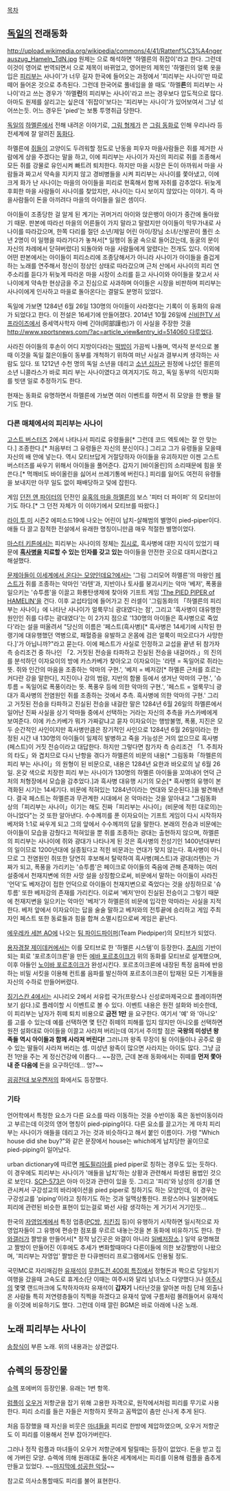 [[목차]]
== [[독일]]의 전래동화 ==
http://upload.wikimedia.org/wikipedia/commons/4/41/Rattenf%C3%A4ngerauszug_Hameln_TdN.jpg
원제는 <Der Rattenfänger von Hameln>으로 해석하면 '하멜른의 쥐잡이'라고 한다. 그런데 이것이 영어로 번역되면서 <The Pied Piper of Hamelin>으로 제목이 바뀌었고, 영어판의 제목인 '하멜린의 얼룩 옷을 입은 [[피리#s-2|피리]]부는 사나이'가 너무 길자 한국에 들어오는 과정에서 '피리부는 사나이'만 따로 떼어 들어온 것으로 추측된다. 그런데 한국어로 풀네임을 쓸 때도 '하멜'''른'''의 피리부는 사나이'라고 쓰는 경우가 '하멜'''린'''의 피리부는 사나이'라고 쓰는 경우보다 압도적으로 많다. 아마도 원제를 살리고는 싶은데 '쥐잡이'보다는 '피리부는 사나이'가 있어보여서 그냥 섞어쓰는듯. 어느 경우든 'pied'는 보통 투명취급 당한다.

[[독일]]의 [[하멜른]]에서 전해 내려온 이야기로, [[그림 형제#s-1|그림 형제]]가 쓴 [[그림 동화#s-2|그림 동화]]로 인해 우리나라 등 전세계에 잘 알려진 [[동화#s-1|동화]]다.

하멜른에 [[쥐]]들이 고양이도 두려워할 정도로 난동을 피우자 마을사람들은 쥐를 제거한 사람에게 상을 주겠다는 말을 하고, 이에 피리부는 사나이가 자신의 피리로 쥐를 조종해서 모든 쥐를 강물로 유인시켜 빠트려 퇴치한다. 하지만 마을 시장은 돈이 아까워서 마을 사람들과 짜고서 약속을 지키지 않고 경비병들을 시켜 피리부는 사나이를 쫓아냈고, 이에 크게 화가 난 사나이는 마을의 아이들을 피리로 현혹해서 함께 자취를 감추었다. 뒤늦게 후회한 마을 사람들이 사나이를 찾았지만, 사나이는 다시 보이지 않았다는 이야기. 즉 마을사람들이 돈을 아끼려다 마을의 아이들을 잃은 셈이다.

아이들이 조종당한 걸 알게 된 계기는 귀머거리 아이와 앉은뱅이 아이가 중간에 돌아왔기 때문. 판본에 따라선 마을의 어른들이 가지 말라고 말렸지만 아이들이 막무가내로 사나이를 따라갔으며, 한쪽 다리를 절던 소년/제일 어린 아이/장님 소녀/신발끈이 풀린 소년 2명이 이 일행을 따라가다가 놓쳐서[* 일행이 동굴 속으로 들어갔는데, 동굴의 문이 자신의 차례에서 닫혀버렸다] 되돌아와 마을 사람들에게 알렸다는 전개도 있다. 이외에 어떤 판본에서는 아이들이 피리소리에 조종당해서가 아니라 사나이가 아이들을 즐겁게 하는 노래를 연주해서 정신이 정상인 상태로 따라갔으며 근처 산에서 사나이의 피리 연주소리를 듣다가 뒤늦게 따라온 마을 시장이 소리를 듣고 사나이와 아이들을 찾고서 사나이에게 약속한 현상금을 주고 진심으로 사과하며 아이들은 시장을 비판하며 피리부는 사나이에게 인사하고 마을로 돌아온다는 결말도 분명히 있었다. 

독일에 가보면 1284년 6월 26일 130명의 아이들이 사라졌다는 기록이 이 동화의 유래가 되었다고 한다. 이 전설은 16세기에 만들어졌다. 2014년 10월 26일에 [[신비한TV 서프라이즈]]에서 중세역사학자 아베 긴야(阿部謹也)가 이 사실을 주장한 것을 [[http://www.xportsnews.com/?ac=article_view&entry_id=514060 다루었다]].

사라진 아이들의 후손이 어디 지방이다라는 [[떡밥]]이 가끔씩 나돌며, 역사적 분석으로 볼 때 이것을 독일 젊은이들이 동부를 개척하기 위하여 떠난 사실과 결부시켜 생각하는 사람도 있다. 또 1212년 수천 명의 독일 소년을 데리고 [[십자군 전쟁|소년 십자군]] 원정에 나섰던 쾰른의 소년 니콜라스가 바로 피리 부는 사나이였다고 여겨지기도 하고, 독일 동부의 식민지화를 빗댄 일로 추정하기도 한다.

현재는 동화로 유명하면서 하멜른에 가보면 여러 이벤트를 하면서 쥐 모양을 한 빵을 팔기도 한다.

=== 다른 매체에서의 피리부는 사나이 ===
[[고스트 버스터즈]] 2에서 나타나서 피리로 유령들을[* 그런데 코드 엑토에는 잘 안 맞는다.] 조종한다.[* 처음부터 그 유령들은 자신의 분신이다.] 그리고 그가 유령들을 모을때 자신의 배 안에 넣는다. 역시 모티브답게 거절당하자 아이들을 유괴하지만 이젠 고스트 버스터즈를 싸우기 위해서 아이들을 풀어준다. 갑자기 [바이올린]의 소리때문에 힘을 못 쓴다.[* 먹깨비도 바이올린을 싫어서 쓰레기통에 버린다.] 피리를 잃어도 여전히 유령들을 보내지만 아무 일도 없이 패배당하고 덫에 잡힌다.

게임 [[던전 앤 파이터]]의 던전인 [[유혹의 마을 하멜른]]의 보스 '피터 더 파이퍼' 의 모티브이기도 하다.[* 그 던전 자체가 이 이야기에서 모티브를 따왔다.]

[[라이 투 미]] 시즌2 에피소드19에 나오는 어린이 납치-살해범의 별명이 pied-piper이다. 애들 다 끌고 잠적한 전설에서 유래한 명칭이니만큼 매우 적절한 별명이었다.

[[마스터 키튼]]에서는 피리부는 사나이의 정체는 [[집시]]로, 흑사병에 대한 지식이 있었기 때문에 '''[[흑사병]]을 치료할 수 있는 인자를 갖고 있는''' 아이들을 안전한 곳으로 대피시켰다고 해설했다.

[[문제아들이 이세계에서 온다는 모양인데요?]]에서는 '그림 그리모어 하멜른'의 마왕인 [[페스트(문제아들이 이세계에서 온다는 모양인데요)|페스트]]가 쥐를 조종하는 악마인 '라텐'과, 지반이나 토사를 붕괴시키는 악마 '베저', 폭풍을 일으키는 '슈투름'을 이끌고 화룡탄생제에 찾아와 기프트 게임 [[기프트 게임#s-2.4|'The PIED PIPER of HAMELIN']]을 건다. 이후 교섭타임에 들어가고 진 러셀이 '그림동화의 「하멜른의 피리 부는 사나이」에 나타난 사나이가 얼룩무늬 광대였다는 점', 그리고 '흑사병이 대유행한 원인인 쥐를 다루는 광대였다'는 이 2가지 점으로 '130명의 아이들은 흑사병으로 죽었다'라는 설을 떠올려서 "당신의 이름은 '페스트(흑사병)[* 흑사병은 14세기에 시작된 한랭기에 대유행했던 역병으로, 패혈증을 유발하고 온몸에 검은 얼룩이 떠오르다가 사망한다.]'가 아닙니까?"라고 묻는다. 이에 페스트가 사실로 인정하고 교섭을 끝낸 뒤 참가자 측 승리조건 중 하나인 「2. 거짓된 전승을 타파하고 진실된 전승을 내걸어라.」의 진의를 분석하던 이자요이의 방에 카스카베가 찾아오고 이자요이는 '라텐 = 독일어로 쥐라는 뜻. 쥐와 인간의 마음을 조종하는 악마의 구현.', '베저 = 베저강[* 하멜른 근처를 흐르는 커다란 강을 말한다], 지진이나 강의 범람, 지반의 함몰 등에서 생겨난 악마의 구현.', '슈투름 = 독일어로 폭풍이라는 뜻. 폭풍우 등에 의한 악마의 구현.', '페스트 = 얼룩무늬 광대가 흑사병의 전염원인 쥐를 조종하는 것에서 추측. 흑사병에 의한 악마의 구현.' 그리고 거짓된 전승을 타파하고 진실된 전승을 내걸란 말은 1284년 6월 26일의 하멜른에서 일어난 진짜 사실을 상기 악마들 중에서 선택하는 거라는 자신의 추측을 카스카베에게 보여준다. 이에 카스카베가 뭐가 가짜같냐고 묻자 이자요이는 행방불명, 폭풍, 지진은 모두 순간적인 사인이지만 흑사병만큼은 장기적인 사인으로 1284년 6월 26일이라는 한정된 시간 내 130명의 아이들이 일제히 발병하고 죽을 가능성은 거의 없으므로 흑사병(페스트)이 거짓 전승이라고 대답한다. 하지만 그렇다면 참가자 측 승리조건 「1. 주최자의 타도」와 겹치므로 다시 난항을 겪다가 하멜른의 비문의 내용[* 그림동화「하멜른의 피리 부는 사나이」의 원형이 된 비문으로, 내용은 1284년 요한과 바오로의 날 6월 26일. 온갖 색으로 치장한 피리 부는 사나이가 130명의 하멜른 아이들을 꼬여내어 언덕 근처의 처형장에서 모습을 감추었다.]과 흑사병 대유행 시기의 모순[* 흑사병의 유행이 본격화된 시기는 14세기다. 비문에 적혀있는 1284년이라는 연대와 모순된다.]을 발견해낸다. 결국 페스트는 하멜른과 무관계한 시대에서 온 악마라는 것을 알아내고 "그림동화 상의「피리부는 사나이」이기는 해도 진짜「피리부는 사나이」(비문에 적힌 대로의)는 아니었다"는 것 또한 알아낸다. 수수께끼를 푼 이자요이는 기프트 게임이 다시 시작하자 베저와 1:1로 싸우게 되고 그의 앞에서 수수께끼의 답을 말한다. 본래의 전승과 비문에는 아이들이 모습을 감췄다고 적혀있을 뿐 쥐를 조종하는 광대는 출현하지 않으며, 하멜른의 피리부는 사나이에 쥐와 광대가 나타나게 된 것은 흑사병의 전성기인 1400년대부터의 일이므로 1200년대에 실종됬다고 적힌 비문과는 연대가 맞지 않는다. 흑사병이 아니므로 그 전염원인 쥐또한 당연히 후보해서 탈락하여 흑사병(페스트)과 광대(라텐)는 가짜가 되고, 폭풍을 가리키는 '슈투름'은 페이크로 아이들의 죽음에 관해 존재하는 여러 설중에서 천재지변에 의한 사망 설을 상징함으로써, 비문에서 말하는 아이들이 사라진 '언덕'도 베저강이 접한 언덕으로 아이들이 천재지변으로 죽었다는 것을 상징하므로 '슈투름' 또한 베저강의 존재를 가리킨다. 이로써 '베저'만이 진실된 전승이고 그렇기 때문에 천재지변을 일으키는 악마인 '베저'가 하멜른의 비문에 입각한 악마라는 사실을 지적한다. 베저 앞에서 이자요이는 답을 술술 말하고 베저와의 전투끝에 승리하고 게임 주최자인 페스트 또한 동료들과 힘을 합쳐 소멸시킴으로써 게임은 끝난다.

[[에우레카 세븐 AO]]에 나오는 [[에우레카 세븐 AO/등장인물#s-1.1|팀 파이드파이퍼]](Team Piedpiper)의 모티브가 되었다.

[[용자경찰 제이데커]]에서는 이를 모티브로 한 '하멜른 시스템'이 등장한다. [[초AI]]의 기반이 되는 회로 '포르초이크론'을 만든 [[에바 포르초이크]]가 위의 동화를 모티브로 설계했으며, 이후 아들인 [[노이바 포르초이크]]가 완성시킨다. 포르초이크론에 내장된 특정 음파에 반응하는 비밀 서킷을 이용해 컨트롤 음파를 발신하여 포르초이크론이 탑재된 모든 기계들을 자신의 수하로 만들어버렸다.

[[징기스칸 4]]에서는 시나리오 2에서 서유럽 국가(프랑스나 신성로마제국으로 플레이하면 보기 쉽다.)로 플레이할 시 이벤트로 볼 수 있다. 이벤트 내용은 원전 설화와 비슷한데, 이 피리부는 남자가 쥐떼 퇴치 비용으로 '''금전 1만''' 을 요구한다. 여기서 '예' 와 '아니오' 를 고를 수 있는데 예를 선택하면 몇 턴간 쥐떼의 피해를 입지 않지만 아니오를 선택하면 원전 설화대로 아이들을 이끌고 사라져 버리는데 여기서 주의할 점은 '''국왕의 미성년 왕족들 역시 아이들과 함께 사라져 버린다!''' 그러니까 왕족 무장이 될 아이들이나 공주로 쓸 수 있는 딸들이 사라져 버리는 셈. 미성년 왕족이 많으면 사라지는 아이도 많다. 그냥 금전 1만을 주는 게 정신건강에 이롭다... ~~잠깐, 근데 본래 동화에서는  쥐떼를 '''먼저 쫓아내 준 다음에''' 돈을 요구하던데... 엉?~~

[[굉굉전대 보우켄저]]의 화에서도 등장했다.  
=== 기타 ===
언어학에서 특정한 요소가 다른 요소를 따라 이동하는 것을 수반이동 혹은 동반이동이라고 부르는데 이것의 영어 명칭이 pied-piping이다. 다른 요소를 끌고가는 게 마치 피리부는 사나이가 애들을 데리고 가는 것과 비슷하다고 해서 붙인 이름이다. 가령 "Which house did she buy?"와 같은 문장에서 house는 which에게 납치당한 꼴이므로 pied-piping이 일어났다.

urban dictionary에 따르면 [[페도필리아]]를 pied piper로 칭하는 경우도 있는 듯하다. 이 경우에도 피리부는 사나이가 '애들을 납치'하는 상황과 관련해서 파생된 용법인 것으로 보인다. [[SCP-573]]은 아마 이것과 관련이 있을 듯. 그리고 '피리'와 남성의 성기를 연관시켜서 구강성교의 바리에이션을 pied piper로 칭하기도 하는 모양인데, 이 경우는 구강성교를 'piping'이라고 칭하기도 하는 것과 일맥상통한다. 프랑스어나 일본어에도 피리에 관련된 비슷한 표현이 있는걸로 봐선 사람 생각하는 게 거기서 거기인듯...

한국의 [[자영업]]계에서 특정 업종([[PC방]], [[치킨]]집 등)이 유행하기 시작하면 일시적으로 자영업자들이 그 유행에 편승한 점포를 우르르 내놓는것을 본 동화에 비유하기도 한다. 한 [[WOW 갤러리|와갤]]러가 짤방을 만들어서[* 정작 남긴곳은 와갤이 아니라 [[일베저장소]].] 일약 유명해졌고 짤방이 만들어진 이후에도 추세가 변화할때마다 다른이들에 의한 보강짤방이 나왔으며, '피리부는 자영업' 짤방은 한 다큐멘터리 프로그램에서도 인용될 정도.

국민MC로 자리매김한 [[유재석]]이 [[무한도전 400회 특집]]에서 정형돈과 짝으로 당일치기 여행을 갔을때 고속도로 휴게소(단 이때는 여주시와 달리 남녀노소 다양했다.)나 [[여주시]]의 몇몇 랜드마크에 도착하자마자 유재석이 '''갑자기''' 나타난것을 알아본 마침 단체 외출나온 사람들 특히 저연령층들이 직찍을 하겠다고 유재석 앞에 구름처럼 몰려들어서 유재석을 이것에 비유하기도 했다. 그런데 이때 깔린 BGM은 바로 아래에 나온 노래.

== 노래 피리부는 사나이 ==
[[송창식#s-1|송창식]]이 부른 노래. 위의 내용과는 상관없다.

{{{#!html
<iframe width="420" height="315" src="//www.youtube.com/embed/1ZaE5tqlgxs" frameborder="0" allowfullscreen></iframe>
}}}

== 슈렉의 등장인물 ==
[[슈렉]] 포에버의 등장인물. 유래는 1번 항목.

[[럼플]]이 [[오우거]] 저항군을 잡기 위해 고용한 자객으로, 원작에서처럼 피리를 무기로 사용한다. 피리 소리를 들은 자들은 저항하지 못하고 꼼짝없이 춤만 신나게 추게 된다.

처음 등장했을 때 자신을 비웃은 [[마녀]]들을 피리로 한방에 제압하였으며, 오우거 저항군도 이 피리를 이용해서 전부 잡아가버린다.

그러나 정작 럼플과 마녀들이 오우거 저항군에게 털릴때는 등장이 없었다. 돈을 받고 집에 가버린 모양. 슈렉에 의해 원래대로 돌아온 세계에서는 피리를 이용해 럼플을 춤추게 만들고 있었다. ~~[[마지막에 성공한 악당]]~~

참고로 의사소통할때도 피리를 불어 표현한다.
